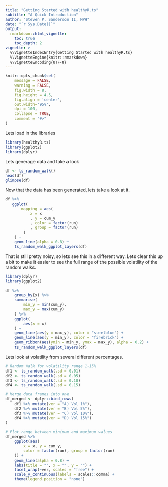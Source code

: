 ---
title: "Getting Started with healthyR.ts"
subtitle: "A Quick Introduction"
author: "Steven P. Sanderson II, MPH"
date: "`r Sys.Date()`"
output: 
  rmarkdown::html_vignette:
    toc: true
    toc_depth: 2
vignette: >
  %\VignetteIndexEntry{Getting Started with healthyR.ts}
  %\VignetteEngine{knitr::rmarkdown}
  %\VignetteEncoding{UTF-8}
---

```{r, include = FALSE}
knitr::opts_chunk$set(
    message = FALSE,
    warning = FALSE,
    fig.width = 8, 
    fig.height = 4.5,
    fig.align = 'center',
    out.width='95%', 
    dpi = 100,
    collapse = TRUE,
    comment = "#>"
)
```

Lets load in the libraries
```{r setup, message=FALSE, warning=FALSE}
library(healthyR.ts)
library(ggplot2)
library(dplyr)
```

Lets generage data and take a look
```{r ts_random_walk}
df <- ts_random_walk()
head(df)
glimpse(df)
```

Now that the data has been generated, lets take a look at it.

```{r ts_random_walk_ggplot_layers}
df %>%
   ggplot(
       mapping = aes(
           x = x
           , y = cum_y
           , color = factor(run)
           , group = factor(run)
        )
    ) +
    geom_line(alpha = 0.8) +
    ts_random_walk_ggplot_layers(df)
```

That is still pretty noisy, so lets see this in a different way. Lets clear this up a bit 
to make it easier to see the full range of the possible volatility of the random walks.

```{r}
library(dplyr)
library(ggplot2)

df %>%
    group_by(x) %>%
    summarise(
        min_y = min(cum_y),
        max_y = max(cum_y)
    ) %>%
    ggplot(
        aes(x = x)
    ) +
    geom_line(aes(y = max_y), color = "steelblue") +
    geom_line(aes(y = min_y), color = "firebrick") +
    geom_ribbon(aes(ymin = min_y, ymax = max_y), alpha = 0.2) +
    ts_random_walk_ggplot_layers(df)
```

Lets look at volatility from several different percentages.

```{r}

# Random Walk for volatility range 1-15%
df1 <- ts_random_walk(.sd = 0.01)
df2 <- ts_random_walk(.sd = 0.05)
df3 <- ts_random_walk(.sd = 0.10)
df4 <- ts_random_walk(.sd = 0.15)

# Merge data frames into one
df_merged <- dplyr::bind_rows(
    df1 %>% mutate(ver = "A) Vol 1%"),
    df2 %>% mutate(ver = "B) Vol 5%"),
    df3 %>% mutate(ver = "C) Vol 10%"),
    df4 %>% mutate(ver = "D) Vol 15%")
)

# Plot range between minimum and maximum values
df_merged %>%
    ggplot(aes(
        x = x, y = cum_y,
        color = factor(run), group = factor(run)
    )) +
    geom_line(alpha = 0.8) +
    labs(title = "", x = "", y = "") +
    facet_wrap(~ver, scales = "free") +
    scale_y_continuous(labels = scales::comma) +
    theme(legend.position = "none")
```
